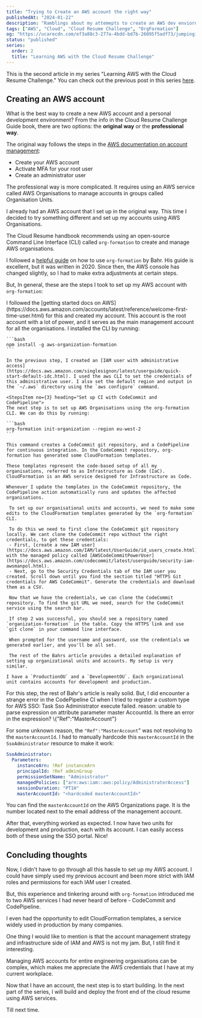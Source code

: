 ```yaml
---
title: "Trying to Create an AWS account the right way"
publishedAt: "2024-01-22"
description: "Ramblings about my attemepts to create an AWS dev enviornment using AWS organisations and org formation"
tags: ["AWS", "Cloud", "Cloud Resume Challenge", "OrgFormation"]
og: "https://ucarecdn.com/ef3a88c3-277a-4bdd-bd7b-26095f5adf73/jumpingintothescaryworldofaws.png"
status: "published"
series:
  order: 2
  title: "Learning AWS with the Cloud Resume Challenge"
---
```


This is the second article in my series "Learning AWS with the Cloud Resume Challenge." You can check out the previous post in this series [here](https://www.kxlaa.com/articles/jumping-into-the-world-of-aws).

## Creating an AWS account

What is the best way to create a new AWS account and a personal development environment? From the info in the Cloud Resume Challenge Guide book, there are two options: the **original way** or the **professional way**.

The original way follows the steps in the [AWS documentation on account management](https://docs.aws.amazon.com/accounts/latest/reference/welcome-first-time-user.html):

- Create your AWS account
- Activate MFA for your root user
- Create an administrator user

The professional way is more complicated. It requires using an AWS service called AWS Organisations to manage accounts in groups called Organisation Units.

I already had an AWS account that I set up in the original way. This time I decided to try something different and set up my accounts using AWS Organisations.

The Cloud Resume handbook recommends using an open-source Command Line Interface (CLI) called `org-formation` to create and manage AWS organisations.

I followed a [helpful guide](https://bahr.dev/2022/02/07/org-formation/) on how to use `org-formation` by Bahr. His guide is excellent, but it was written in 2020. Since then, the AWS console has changed slightly, so I had to make extra adjustments at certain steps.

But, In general, these are the steps I took to set up my AWS account with `org-formation`:

<Steps stepCount={5}>
  <StepsItem no={1} heading="Create an AWS management account">
    I followed the [getting started docs on AWS](https://docs.aws.amazon.com/accounts/latest/reference/welcome-first-time-user.html) for this and created my account. This account is the root account with a lot of power, and it serves as the main management account for all the organisations.
  </StepsItem>

  <StepsItem no={2} heading="Install the OrgFormation CLI">
    I installed the CLI by running:

    ```bash
    npm install -g aws-organization-formation
    ```

    In the previous step, I created an [IAM user with administrative access](https://docs.aws.amazon.com/singlesignon/latest/userguide/quick-start-default-idc.html). I used the aws CLI to set the credentials of this administrative user. I also set the default region and output in the `~/.aws` directory using the `aws configure` command.

  </StepsItem>

    <StepsItem no={3} heading="Set up CI with CodeCommit and CodePipeline">
    The next step is to set up AWS Organisations using the org-formation CLI. We can do this by running:

    ```bash
    org-formation init-organization --region eu-west-2
    ```

    This command creates a CodeCommit git repository, and a CodePipeline for continuous integration. In the CodeCommit repository, org-formation has generated some CloudFormation templates.

    These templates represent the code-based setup of all my organisations, referred to as Infrastructure as Code (IaC). CloudFormation is an AWS service designed for Infrastructure as Code.

    Whenever I update the templates in the CodeCommit repository, the CodePipeline action automatically runs and updates the affected organisations.

  </StepsItem>

  <StepsItem no={4} heading="Add Your Accounts and  Organisational Units">

     To set up our organisational units and accounts, we need to make some edits to the CloudFormation templates generated by the `org-formation` CLI.

     To do this we need to first clone the CodeCommit git repository locally. We cant clone the CodeCommit repo without the right credentials, to get these credentials:
     - First, [create a new IAM user](https://docs.aws.amazon.com/IAM/latest/UserGuide/id_users_create.html) with the managed policy called [AWSCodeCommitPowerUser](https://docs.aws.amazon.com/codecommit/latest/userguide/security-iam-awsmanpol.html).
     - Next, go to the Security Credentials tab of the IAM user you created. Scroll down until you find the section titled "HTTPS Git credentials for AWS CodeCommit". Generate the credentials and download them as a CSV.

     Now that we have the credentials, we can clone the CodeCommit repository. To find the git URL we need, search for the CodeCommit service using the search bar.

     If step 2 was successful, you should see a repository named `organization-formation` in the table. Copy the HTTPS link and use `git clone` in your command line interface.

     When prompted for the username and password, use the credentials we generated earlier, and you'll be all set.

     The rest of the Bahrs article provides a detailed explanation of setting up organizational units and accounts. My setup is very similar.

    I have a `ProductionOU` and a `DevelopmentOU`. Each organizational unit contains accounts for development and production.

</StepsItem>

  <StepsItem no={5} heading="Create an AWS management account">
  For this step, the rest of Bahr's article is really solid. But, I did encounter a strange error in the CodePipeline CI when I tried to register a custom type for AWS SSO:

  <Callout intent="danger" className='font-mono'>
  Task Sso Administrator execute failed. reason: unable to parse expression on attribute parameter master AccountId. Is there an error in the expression? \{"Ref":"MasterAccount"}
  </Callout>

For some unknown reason, the `"Ref":"MasterAccount`" was not resolving to the `masterAccountId`. I had to manually hardcode this `masterAccountId` in the `SsoAdministrator` resource to make it work:

```yaml
SsoAdministrator:
  Parameters:
    instanceArn: !Ref instanceArn
    principalId: !Ref adminGroup
    permissionSetName: "Administrator"
    managedPolicies: ["arn:aws:iam::aws:policy/AdministratorAccess"]
    sessionDuration: "PT1H"
    masterAccountId: "<hardcoded masterAccountId>"
```

You can find the `masterAccountId` on the AWS Organizations page. It is the number located next to the email address of the management account.

After that, everything worked as expected. I now have two units for development and production, each with its account. I can easily access both of these using the SSO portal. Nice!

  </StepsItem>
</Steps>

## Concluding thoughts

Now, I didn't have to go through all this hassle to set up my AWS account. I could have simply used my previous account and been more strict with IAM roles and permissions for each IAM user I created.

But, this experience and tinkering around with `org-formation` introduced me to two AWS services I had never heard of before - CodeCommit and CodePipeline.

I even had the opportunity to edit CloudFormation templates, a service widely used in production by many companies.

One thing I would like to mention is that the account management strategy and infrastructure side of IAM and AWS is not my jam. But, I still find it interesting.

Managing AWS accounts for entire engineering organisations can be complex, which makes me appreciate the AWS credentials that I have at my current workplace.

Now that I have an account, the next step is to start building. In the next part of the series, I will build and deploy the front end of the cloud resume using AWS services.

Till next time.
